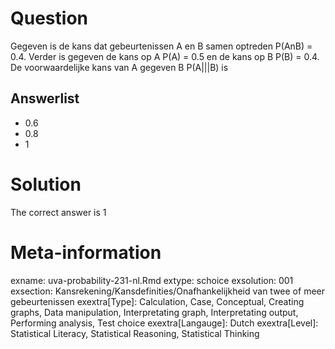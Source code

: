 Question
========

Gegeven is de kans dat gebeurtenissen A en B samen optreden P(AnB) = 0.4. Verder is gegeven de kans op A P(A) = 0.5 en de kans op B P(B) = 0.4. De voorwaardelijke kans van A gegeven B P(A|||B) is 

Answerlist
----------
* 0.6
* 0.8
* 1

Solution
========

The correct answer is  1 

Meta-information
================
exname: uva-probability-231-nl.Rmd 
extype: schoice 
exsolution: 001 
exsection: Kansrekening/Kansdefinities/Onafhankelijkheid van twee of meer gebeurtenissen
exextra[Type]: Calculation, Case, Conceptual, Creating graphs, Data manipulation, Interpretating graph, Interpretating output, Performing analysis, Test choice 
exextra[Langauge]: Dutch 
exextra[Level]: Statistical Literacy, Statistical Reasoning, Statistical Thinking 
